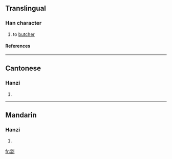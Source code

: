 ==Translingual==
===Han character===
{{Han char|rn=18|rad=刀|as=13|sn=15|four=|canj=火田中弓 (FWLN)}}
# to [[butcher]]
====References====
{{Han ref|kx=0144.501|hdz=10358.050|uh=528F|ud=21135}}
----
==Cantonese==
===Hanzi===
{{yue-hanzi|jyut=|y=tong1}}
# {{defn|Cantonese}}
----
==Mandarin==
===Hanzi===
{{cmn-hanzi|pin=[[tāng]] (tang1)|wg=t'ang<sup>1</sup>}}
# {{defn|Mandarin}}




[[fr:劏]]